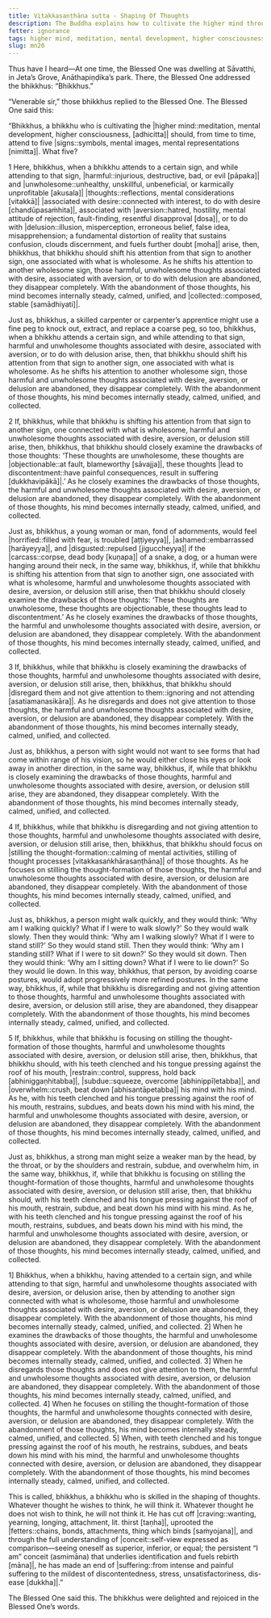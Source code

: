 ```yaml
---
title: Vitakkasaṇṭhāna sutta - Shaping Of Thoughts
description: The Buddha explains how to cultivate the higher mind through similes whenever a harmful or unwholesome thought associated with desire, aversion, or delusion arises. Applying these five methods in a gradual sequence leads to abandoning of unwholesome thoughts, and to steadiness, calming, unification and collectedness of the mind.
fetter: ignorance
tags: higher mind, meditation, mental development, higher consciousness, shaping of thoughts, simile, mn, mn1-50
slug: mn20
---
```


Thus have I heard—At one time, the Blessed One was dwelling at Sāvatthi, in Jeta’s Grove, Anāthapiṇḍika’s park. There, the Blessed One addressed the bhikkhus: “Bhikkhus.”

“Venerable sir,” those bhikkhus replied to the Blessed One. The Blessed One said this:

“Bhikkhus, a bhikkhu who is cultivating the |higher mind::meditation, mental development, higher consciousness, [adhicitta]| should, from time to time, attend to five |signs::symbols, mental images, mental representations [nimitta]|. What five?

1 Here, bhikkhus, when a bhikkhu attends to a certain sign, and while attending to that sign, |harmful::injurious, destructive, bad, or evil [pāpaka]| and |unwholesome::unhealthy, unskillful, unbeneficial, or karmically unprofitable [akusala]| |thoughts::reflections, mental considerations [vitakkā]| |associated with desire::connected with interest, to do with desire [chandūpasaṁhita]|, associated with |aversion::hatred, hostility, mental attitude of rejection, fault-finding, resentful disapproval [dosa]|, or to do with |delusion::illusion, misperception, erroneous belief, false idea, misapprehension; a fundamental distortion of reality that sustains confusion, clouds discernment, and fuels further doubt [moha]| arise, then, bhikkhus, that bhikkhu should shift his attention from that sign to another sign, one associated with what is wholesome. As he shifts his attention to another wholesome sign, those harmful, unwholesome thoughts associated with desire, associated with aversion, or to do with delusion are abandoned, they disappear completely. With the abandonment of those thoughts, his mind becomes internally steady, calmed, unified, and |collected::composed, stable [samādhiyati]|.

Just as, bhikkhus, a skilled carpenter or carpenter’s apprentice might use a fine peg to knock out, extract, and replace a coarse peg, so too, bhikkhus, when a bhikkhu attends a certain sign, and while attending to that sign, harmful and unwholesome thoughts associated with desire, associated with aversion, or to do with delusion arise, then, that bhikkhu should shift his attention from that sign to another sign, one associated with what is wholesome. As he shifts his attention to another wholesome sign, those harmful and unwholesome thoughts associated with desire, aversion, or delusion are abandoned, they disappear completely. With the abandonment of those thoughts, his mind becomes internally steady, calmed, unified, and collected.

2 If, bhikkhus, while that bhikkhu is shifting his attention from that sign to another sign, one connected with what is wholesome, harmful and unwholesome thoughts associated with desire, aversion, or delusion still arise, then, bhikkhus, that bhikkhu should closely examine the drawbacks of those thoughts: ‘These thoughts are unwholesome, these thoughts are |objectionable::at fault, blameworthy [sāvajja]|, these thoughts |lead to discontentment::have painful consequences, result in suffering [dukkhavipākā]|.’ As he closely examines the drawbacks of those thoughts, the harmful and unwholesome thoughts associated with desire, aversion, or delusion are abandoned, they disappear completely. With the abandonment of those thoughts, his mind becomes internally steady, calmed, unified, and collected.

Just as, bhikkhus, a young woman or man, fond of adornments, would feel |horrified::filled with fear, is troubled [aṭṭiyeyya]|, |ashamed::embarrassed [harāyeyya]|, and |disgusted::repulsed [jiguccheyya]| if the |carcass::corpse, dead body [kuṇapa]| of a snake, a dog, or a human were hanging around their neck, in the same way, bhikkhus, if, while that bhikkhu is shifting his attention from that sign to another sign, one associated with what is wholesome, harmful and unwholesome thoughts associated with desire, aversion, or delusion still arise, then that bhikkhu should closely examine the drawbacks of those thoughts: ‘These thoughts are unwholesome, these thoughts are objectionable, these thoughts lead to discontentment.’ As he closely examines the drawbacks of those thoughts, the harmful and unwholesome thoughts associated with desire, aversion, or delusion are abandoned, they disappear completely. With the abandonment of those thoughts, his mind becomes internally steady, calmed, unified, and collected.

3 If, bhikkhus, while that bhikkhu is closely examining the drawbacks of those thoughts, harmful and unwholesome thoughts associated with desire, aversion, or delusion still arise, then, bhikkhus, that bhikkhu should |disregard them and not give attention to them::ignoring and not attending [asatiamanasikāra]|. As he disregards and does not give attention to those thoughts, the harmful and unwholesome thoughts associated with desire, aversion, or delusion are abandoned, they disappear completely. With the abandonment of those thoughts, his mind becomes internally steady, calmed, unified, and collected.

Just as, bhikkhus, a person with sight would not want to see forms that had come within range of his vision, so he would either close his eyes or look away in another direction, in the same way, bhikkhus, if, while that bhikkhu is closely examining the drawbacks of those thoughts, harmful and unwholesome thoughts associated with desire, aversion, or delusion still arise, they are abandoned, they disappear completely. With the abandonment of those thoughts, his mind becomes internally steady, calmed, unified, and collected.

4 If, bhikkhus, while that bhikkhu is disregarding and not giving attention to those thoughts, harmful and unwholesome thoughts associated with desire, aversion, or delusion still arise, then, bhikkhus, that bhikkhu should focus on |stilling the thought-formation::calming of mental activities, stilling of thought processes [vitakkasaṅkhārasaṇṭhāna]| of those thoughts. As he focuses on stilling the thought-formation of those thoughts, the harmful and unwholesome thoughts associated with desire, aversion, or delusion are abandoned, they disappear completely. With the abandonment of those thoughts, his mind becomes internally steady, calmed, unified, and collected.

Just as, bhikkhus, a person might walk quickly, and they would think: ‘Why am I walking quickly? What if I were to walk slowly?' So they would walk slowly. Then they would think: ‘Why am I walking slowly? What if I were to stand still?' So they would stand still. Then they would think: ‘Why am I standing still? What if I were to sit down?' So they would sit down. Then they would think: ‘Why am I sitting down? What if I were to lie down?' So they would lie down. In this way, bhikkhus, that person, by avoiding coarse postures, would adopt progressively more refined postures. In the same way, bhikkhus, if, while that bhikkhu is disregarding and not giving attention to those thoughts, harmful and unwholesome thoughts associated with desire, aversion, or delusion still arise, they are abandoned, they disappear completely. With the abandonment of those thoughts, his mind becomes internally steady, calmed, unified, and collected.

5 If, bhikkhus, while that bhikkhu is focusing on stilling the thought-formation of those thoughts, harmful and unwholesome thoughts associated with desire, aversion, or delusion still arise, then, bhikkhus, that bhikkhu should, with his teeth clenched and his tongue pressing against the roof of his mouth, |restrain::control, suppress, hold back [abhiniggaṇhitabba]|, |subdue::squeeze, overcome [abhinippīḷetabba]|, and |overwhelm::crush, beat down [abhisantāpetabba]| his mind with his mind. As he, with his teeth clenched and his tongue pressing against the roof of his mouth, restrains, subdues, and beats down his mind with his mind, the harmful and unwholesome thoughts associated with desire, aversion, or delusion are abandoned, they disappear completely. With the abandonment of those thoughts, his mind becomes internally steady, calmed, unified, and collected.

Just as, bhikkhus, a strong man might seize a weaker man by the head, by the throat, or by the shoulders and restrain, subdue, and overwhelm him, in the same way, bhikkhus, if, while that bhikkhu is focusing on stilling the thought-formation of those thoughts, harmful and unwholesome thoughts associated with desire, aversion, or delusion still arise, then, that bhikkhu should, with his teeth clenched and his tongue pressing against the roof of his mouth, restrain, subdue, and beat down his mind with his mind. As he, with his teeth clenched and his tongue pressing against the roof of his mouth, restrains, subdues, and beats down his mind with his mind, the harmful and unwholesome thoughts associated with desire, aversion, or delusion are abandoned, they disappear completely. With the abandonment of those thoughts, his mind becomes internally steady, calmed, unified, and collected.

1] Bhikkhus, when a bhikkhu, having attended to a certain sign, and while attending to that sign, harmful and unwholesome thoughts associated with desire, aversion, or delusion arise, then by attending to another sign connected with what is wholesome, those harmful and unwholesome thoughts associated with desire, aversion, or delusion are abandoned, they disappear completely. With the abandonment of those thoughts, his mind becomes internally steady, calmed, unified, and collected. 2] When he examines the drawbacks of those thoughts, the harmful and unwholesome thoughts associated with desire, aversion, or delusion are abandoned, they disappear completely. With the abandonment of those thoughts, his mind becomes internally steady, calmed, unified, and collected. 3] When he disregards those thoughts and does not give attention to them, the harmful and unwholesome thoughts associated with desire, aversion, or delusion are abandoned, they disappear completely. With the abandonment of those thoughts, his mind becomes internally steady, calmed, unified, and collected. 4] When he focuses on stilling the thought-formation of those thoughts, the harmful and unwholesome thoughts connected with desire, aversion, or delusion are abandoned, they disappear completely. With the abandonment of those thoughts, his mind becomes internally steady, calmed, unified, and collected. 5] When, with teeth clenched and his tongue pressing against the roof of his mouth, he restrains, subdues, and beats down his mind with his mind, the harmful and unwholesome thoughts connected with desire, aversion, or delusion are abandoned, they disappear completely. With the abandonment of those thoughts, his mind becomes internally steady, calmed, unified, and collected.

This is called, bhikkhus, a bhikkhu who is skilled in the shaping of thoughts. Whatever thought he wishes to think, he will think it. Whatever thought he does not wish to think, he will not think it. He has cut off |craving::wanting, yearning, longing, attachment, lit. thirst [taṇha]|, uprooted the |fetters::chains, bonds, attachments, thing which binds [saṁyojana]|, and through the full understanding of |conceit::self-view expressed as comparison—seeing oneself as superior, inferior, or equal; the persistent “I am” conceit (asmimāna) that underlies identification and fuels rebirth [māna]|, he has made an end of |suffering::from intense and painful suffering to the mildest of discontentedness, stress, unsatisfactoriness, dis-ease [dukkha]|.”

The Blessed One said this. The bhikkhus were delighted and rejoiced in the Blessed One’s words.
